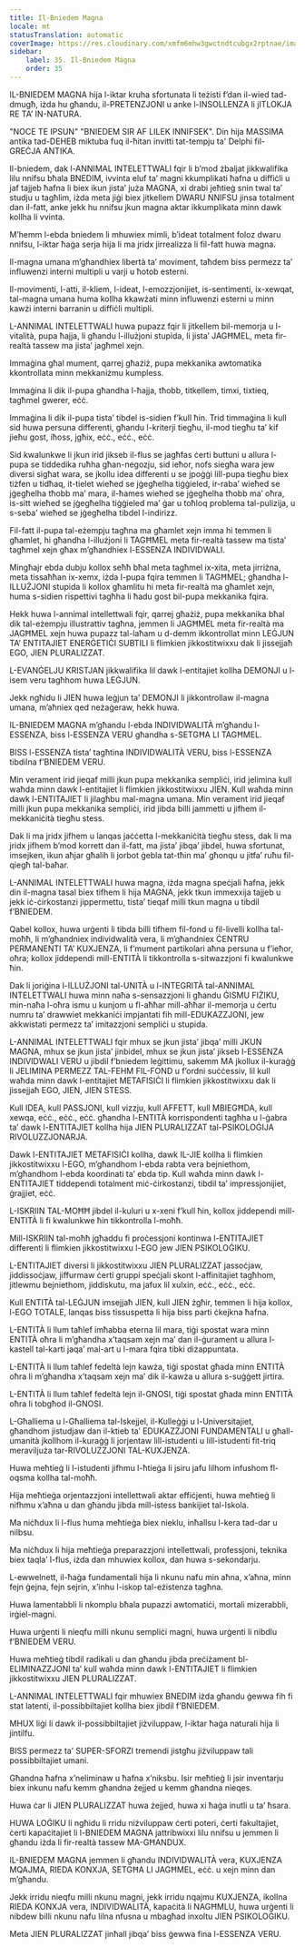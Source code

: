 ```yaml
---
title: Il-Bniedem Magna
locale: mt
statusTranslation: automatic
coverImage: https://res.cloudinary.com/xmfm6mhw3gwctndtcubgx2rptnae/image/upload/v1740337243/small_cover_educacion_fundamental_a051170f1c.webp
sidebar:
    label: 35. Il-Bniedem Magna
    order: 35
---
```

IL-BNIEDEM MAGNA hija l-iktar kruha sfortunata li teżisti f’dan il-wied tad-dmugħ, iżda hu għandu, il-PRETENZJONI u anke l-INSOLLENZA li jITLOKJA RE TA’ IN-NATURA.

"NOCE TE IPSUN" "BNIEDEM SIR AF LILEK INNIFSEK". Din hija MASSIMA antika tad-DEHEB miktuba fuq il-ħitan invitti tat-tempju ta' Delphi fil-GREĊJA ANTIKA.

Il-bniedem, dak l-ANNIMAL INTELETTWALI fqir li b’mod żbaljat jikkwalifika lilu nnifsu bħala BNEDIM, ivvinta eluf ta’ magni kkumplikati ħafna u diffiċli u jaf tajjeb ħafna li biex ikun jista’ juża MAGNA, xi drabi jeħtieġ snin twal ta’ studju u tagħlim, iżda meta jiġi biex jitkellem DWARU NNIFSU jinsa totalment dan il-fatt, anke jekk hu nnifsu jkun magna aktar ikkumplikata minn dawk kollha li vvinta.

M’hemm l-ebda bniedem li mhuwiex mimli, b’ideat totalment foloz dwaru nnifsu, l-iktar ħaġa serja hija li ma jridx jirrealizza li fil-fatt huwa magna.

Il-magna umana m’għandhiex libertà ta’ moviment, taħdem biss permezz ta’ influwenzi interni multipli u varji u ħotob esterni.

Il-movimenti, l-atti, il-kliem, l-ideat, l-emozzjonijiet, is-sentimenti, ix-xewqat, tal-magna umana huma kollha kkawżati minn influwenzi esterni u minn kawżi interni barranin u diffiċli multipli.

L-ANNIMAL INTELETTWALI huwa pupazz fqir li jitkellem bil-memorja u l-vitalità, pupa ħajja, li għandu l-illużjoni stupida, li jista’ JAGĦMEL, meta fir-realtà tassew ma jista’ jagħmel xejn.

Immaġina għal mument, qarrej għażiż, pupa mekkanika awtomatika kkontrollata minn mekkaniżmu kumpless.

Immaġina li dik il-pupa għandha l-ħajja, tħobb, titkellem, timxi, tixtieq, tagħmel gwerer, eċċ.

Immaġina li dik il-pupa tista’ tibdel is-sidien f’kull ħin. Trid timmaġina li kull sid huwa persuna differenti, għandu l-kriterji tiegħu, il-mod tiegħu ta’ kif jieħu gost, iħoss, jgħix, eċċ., eċċ., eċċ.

Sid kwalunkwe li jkun irid jikseb il-flus se jagħfas ċerti buttuni u allura l-pupa se tiddedika ruħha għan-negozju, sid ieħor, nofs siegħa wara jew diversi sigħat wara, se jkollu idea differenti u se jpoġġi lill-pupa tiegħu biex tiżfen u tidħaq, it-tielet wieħed se jġegħelha tiġġieled, ir-raba’ wieħed se jġegħelha tħobb ma’ mara, il-ħames wieħed se jġegħelha tħobb ma’ oħra, is-sitt wieħed se jġegħelha tiġġieled ma’ ġar u toħloq problema tal-pulizija, u s-seba’ wieħed se jġegħelha tibdel l-indirizz.

Fil-fatt il-pupa tal-eżempju tagħna ma għamlet xejn imma hi temmen li għamlet, hi għandha l-illużjoni li TAGĦMEL meta fir-realtà tassew ma tista’ tagħmel xejn għax m’għandhiex l-ESSENZA INDIVIDWALI.

Mingħajr ebda dubju kollox seħħ bħal meta tagħmel ix-xita, meta jirriżna, meta tissaħħan ix-xemx, iżda l-pupa fqira temmen li TAGĦMEL; għandha l-ILLUŻJONI stupida li kollox għamlitu hi meta fir-realtà ma għamlet xejn, huma s-sidien rispettivi tagħha li ħadu gost bil-pupa mekkanika fqira.

Hekk huwa l-annimal intellettwali fqir, qarrej għażiż, pupa mekkanika bħal dik tal-eżempju illustrattiv tagħna, jemmen li JAGĦMEL meta fir-realtà ma JAGĦMEL xejn huwa pupazz tal-laħam u d-demm ikkontrollat minn LEĠJUN TA’ ENTITAJIET ENERĠETIĊI SUBTILI li flimkien jikkostitwixxu dak li jissejjaħ EGO, JIEN PLURALIZZAT.

L-EVANĠELJU KRISTJAN jikkwalifika lil dawk l-entitajiet kollha DEMONJI u l-isem veru tagħhom huwa LEĠJUN.

Jekk ngħidu li JIEN huwa leġjun ta’ DEMONJI li jikkontrollaw il-magna umana, m’aħniex qed neżaġeraw, hekk huwa.

IL-BNIEDEM MAGNA m’għandu l-ebda INDIVIDWALITÀ m’għandu l-ESSENZA, biss l-ESSENZA VERU għandha s-SETGĦA LI TAGĦMEL.

BISS l-ESSENZA tista’ tagħtina INDIVIDWALITÀ VERU, biss l-ESSENZA tibdilna f’BNIEDEM VERU.

Min verament irid jieqaf milli jkun pupa mekkanika sempliċi, irid jelimina kull waħda minn dawk l-entitajiet li flimkien jikkostitwixxu JIEN. Kull waħda minn dawk l-ENTITAJIET li jilagħbu mal-magna umana. Min verament irid jieqaf milli jkun pupa mekkanika sempliċi, irid jibda billi jammetti u jifhem il-mekkaniċità tiegħu stess.

Dak li ma jridx jifhem u lanqas jaċċetta l-mekkaniċità tiegħu stess, dak li ma jridx jifhem b’mod korrett dan il-fatt, ma jista’ jibqa’ jibdel, huwa sfortunat, imsejken, ikun aħjar għalih li jorbot ġebla tat-tħin ma’ għonqu u jitfa’ ruħu fil-qiegħ tal-baħar.

L-ANNIMAL INTELETTWALI huwa magna, iżda magna speċjali ħafna, jekk din il-magna tasal biex tifhem li hija MAGNA, jekk tkun immexxija tajjeb u jekk iċ-ċirkostanzi jippermettu, tista’ tieqaf milli tkun magna u tibdil f’BNIEDEM.

Qabel kollox, huwa urġenti li tibda billi tifhem fil-fond u fil-livelli kollha tal-moħħ, li m’għandniex individwalità vera, li m’għandniex ĊENTRU PERMANENTI TA’ KUXJENZA, li f’mument partikolari aħna persuna u f’ieħor, oħra; kollox jiddependi mill-ENTITÀ li tikkontrolla s-sitwazzjoni fi kwalunkwe ħin.

Dak li joriġina l-ILLUŻJONI tal-UNITÀ u l-INTEGRITÀ tal-ANNIMAL INTELETTWALI huwa minn naħa s-sensazzjoni li għandu ĠISMU FIŻIKU, min-naħa l-oħra ismu u kunjom u fl-aħħar mill-aħħar il-memorja u ċertu numru ta’ drawwiet mekkaniċi impjantati fih mill-EDUKAZZJONI, jew akkwistati permezz ta’ imitazzjoni sempliċi u stupida.

L-ANNIMAL INTELETTWALI fqir mhux se jkun jista’ jibqa’ milli JKUN MAGNA, mhux se jkun jista’ jinbidel, mhux se jkun jista’ jikseb l-ESSENZA INDIVIDWALI VERU u jibdil f’bniedem leġittimu, sakemm MA jkollux il-kuraġġ li JELIMINA PERMEZZ TAL-FEHM FIL-FOND u f’ordni suċċessiv, lil kull waħda minn dawk l-entitajiet METAFISIĊI li flimkien jikkostitwixxu dak li jissejjaħ EGO, JIEN, JIEN STESS.

Kull IDEA, kull PASSJONI, kull vizzju, kull AFFETT, kull MBIEGĦDA, kull xewqa, eċċ., eċċ., eċċ. għandha l-ENTITÀ korrispondenti tagħha u l-ġabra ta’ dawk l-ENTITAJIET kollha hija JIEN PLURALIZZAT tal-PSIKOLOĠIJA RIVOLUZZJONARJA.

Dawk l-ENTITAJIET METAFISIĊI kollha, dawk IL-JIE kollha li flimkien jikkostitwixxu l-EGO, m’għandhom l-ebda rabta vera bejniethom, m’għandhom l-ebda koordinati ta’ ebda tip. Kull waħda minn dawk l-ENTITAJIET tiddependi totalment miċ-ċirkostanzi, tibdil ta’ impressjonijiet, ġrajjiet, eċċ.

L-ISKRIIN TAL-MOĦĦ jibdel il-kuluri u x-xeni f’kull ħin, kollox jiddependi mill-ENTITÀ li fi kwalunkwe ħin tikkontrolla l-moħħ.

Mill-ISKRIIN tal-moħħ jgħaddu fi proċessjoni kontinwa l-ENTITAJIET differenti li flimkien jikkostitwixxu l-EGO jew JIEN PSIKOLOĠIKU.

L-ENTITAJIET diversi li jikkostitwixxu JIEN PLURALIZZAT jassoċjaw, jiddissoċjaw, jiffurmaw ċerti gruppi speċjali skont l-affinitajiet tagħhom, jitlewmu bejniethom, jiddiskutu, ma jafux lil xulxin, eċċ., eċċ., eċċ.

Kull ENTITÀ tal-LEĠJUN imsejjaħ JIEN, kull JIEN żgħir, temmen li hija kollox, l-EGO TOTALE, lanqas biss tissuspetta li hija biss parti ċkejkna ħafna.

L-ENTITÀ li llum taħlef imħabba eterna lil mara, tiġi spostat wara minn ENTITÀ oħra li m’għandha x’taqsam xejn ma’ dan il-ġurament u allura l-kastell tal-karti jaqa’ mal-art u l-mara fqira tibki diżappuntata.

L-ENTITÀ li llum taħlef fedeltà lejn kawża, tiġi spostat għada minn ENTITÀ oħra li m’għandha x’taqsam xejn ma’ dik il-kawża u allura s-suġġett jirtira.

L-ENTITÀ li llum taħlef fedeltà lejn il-GNOSI, tiġi spostat għada minn ENTITÀ oħra li tobgħod il-GNOSI.

L-Għalliema u l-Għalliema tal-Iskejjel, il-Kulleġġi u l-Universitajiet, għandhom jistudjaw dan il-ktieb ta’ EDUKAZZJONI FUNDAMENTALI u għall-umanità jkollhom il-kuraġġ li jorjentaw lill-istudenti u lill-istudenti fit-triq meraviljuża tar-RIVOLUZZJONI TAL-KUXJENZA.

Huwa meħtieġ li l-istudenti jifhmu l-ħtieġa li jsiru jafu lilhom infushom fl-oqsma kollha tal-moħħ.

Hija meħtieġa orjentazzjoni intellettwali aktar effiċjenti, huwa meħtieġ li nifhmu x’aħna u dan għandu jibda mill-istess bankijiet tal-Iskola.

Ma niċħdux li l-flus huma meħtieġa biex nieklu, inħallsu l-kera tad-dar u nilbsu.

Ma niċħdux li hija meħtieġa preparazzjoni intellettwali, professjoni, teknika biex taqla’ l-flus, iżda dan mhuwiex kollox, dan huwa s-sekondarju.

L-ewwelnett, il-ħaġa fundamentali hija li nkunu nafu min aħna, x’aħna, minn fejn ġejna, fejn sejrin, x’inhu l-iskop tal-eżistenza tagħna.

Huwa lamentabbli li nkomplu bħala pupazzi awtomatiċi, mortali mizerabbli, irġiel-magni.

Huwa urġenti li nieqfu milli nkunu sempliċi magni, huwa urġenti li nibdlu f’BNIEDEM VERU.

Huwa meħtieġ tibdil radikali u dan għandu jibda preċiżament bl-ELIMINAZZJONI ta’ kull waħda minn dawk l-ENTITAJIET li flimkien jikkostitwixxu JIEN PLURALIZZAT.

L-ANNIMAL INTELETTWALI fqir mhuwiex BNEDIM iżda għandu ġewwa fih fi stat latenti, il-possibbiltajiet kollha biex jibdil f’BNIEDEM.

MHUX liġi li dawk il-possibbiltajiet jiżviluppaw, l-iktar ħaġa naturali hija li jintilfu.

BISS permezz ta’ SUPER-SFORZI tremendi jistgħu jiżviluppaw tali possibbiltajiet umani.

Għandna ħafna x’neliminaw u ħafna x’niksbu. Isir meħtieġ li jsir inventarju biex inkunu nafu kemm għandna żejjed u kemm għandna nieqes.

Huwa ċar li JIEN PLURALIZZAT huwa żejjed, huwa xi ħaġa inutli u ta’ ħsara.

HUWA LOĠIKU li ngħidu li rridu niżviluppaw ċerti poteri, ċerti fakultajiet, ċerti kapaċitajiet li l-BNIEDEM MAGNA jattribwixxi lilu nnifsu u jemmen li għandu iżda li fir-realtà tassew MA-GĦANDUX.

IL-BNIEDEM MAGNA jemmen li għandu INDIVIDWALITÀ vera, KUXJENZA MQAJMA, RIEDA KONXJA, SETGĦA LI JAGĦMEL, eċċ. u xejn minn dan m’għandu.

Jekk irridu nieqfu milli nkunu magni, jekk irridu nqajmu KUXJENZA, ikollna RIEDA KONXJA vera, INDIVIDWALITÀ, kapaċità li NAGĦMLU, huwa urġenti li nibdew billi nkunu nafu lilna nfusna u mbagħad inxoltu JIEN PSIKOLOĠIKU.

Meta JIEN PLURALIZZAT jinħall jibqa’ biss ġewwa fina l-ESSENZA VERU.

